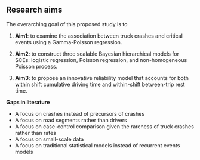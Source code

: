 Research aims
-------------

\hl{Describes the research problems to be addressed and why these are important issues.}

The overarching goal of this proposed study is to 

1. **Aim1**: to examine the association between truck crashes and critical events using a Gamma-Poisson regression.


2. **Aim2**: to construct three scalable Bayesian hierarchical models for SCEs: logistic regression, Poisson regression, and non-homogeneous Poisson process.


3. **Aim3**: to propose an innovative reliability model that accounts for both within shift cumulative driving time and within-shift between-trip rest time.



**Gaps in literature**

- A focus on crashes instead of precursors of crashes
- A focus on road segments rather than drivers
- A focus on case-control comparison given the rareness of truck crashes rather than rates
- A focus on small-scale data
- A focus on traditional statistical models instead of recurrent events models